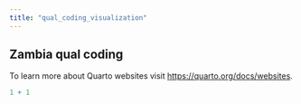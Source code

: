 ```yaml
---
title: "qual_coding_visualization"
---
```


## Zambia qual coding
To learn more about Quarto websites visit <https://quarto.org/docs/websites>.

```r
1 + 1
```
